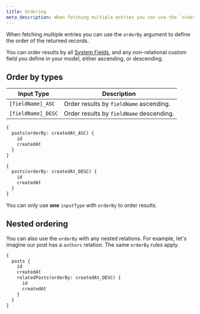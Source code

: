 ```yaml
---
title: Ordering
meta_description: When fetching multiple entries you can use the `orderBy` argument to define the order of the returned records.
---
```



When fetching multiple entries you can use the `orderBy` argument to define the order of the returned records.

You can order results by all [System Fields](/api-reference/schema/system-fields#asset-fields), and any non-relational custom field you define in your model, either ascending, or descending.

## Order by types

| Input Type         | Description                              |
| ------------------ | ---------------------------------------- |
| `[fieldName]_ASC`  | Order results by `fieldName` ascending.  |
| `[fieldName]_DESC` | Order results by `fieldName` descending. |

<Tabs panelHeight={200}>
  <TabItem label="ASC">

```graphql
{
  posts(orderBy: createdAt_ASC) {
    id
    createdAt
  }
}
```

  </TabItem>
  <TabItem label="DESC">

```graphql
{
  posts(orderBy: createdAt_DESC) {
    id
    createdAt
  }
}
```

  </TabItem>
</Tabs>

<Card theme="warning">

You can only use **one** `inputType` with `orderBy` to order results.

</Card>

## Nested ordering

You can also use the `orderBy` with any nested relations. For example, let's imagine our post has a `authors` relation. The same `orderBy` rules apply.

```graphql
{
  posts {
    id
    createdAt
    relatedPosts(orderBy: createdAt_DESC) {
      id
      createdAt
    }
  }
}
```
